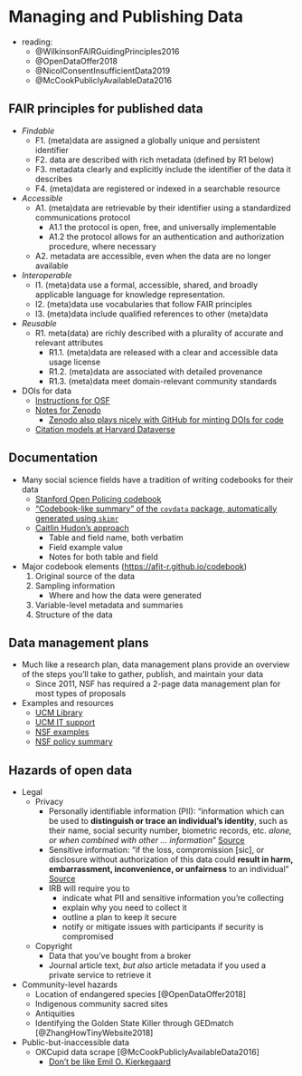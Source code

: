 # Managing and Publishing Data #

- reading:
    - @WilkinsonFAIRGuidingPrinciples2016
    - @OpenDataOffer2018
    - @NicolConsentInsufficientData2019
    - @McCookPubliclyAvailableData2016


## FAIR principles for published data ##

- *Findable*
    - F1. (meta)data are assigned a globally unique and persistent identifier
    - F2. data are described with rich metadata (defined by R1 below)
    - F3. metadata clearly and explicitly include the identifier of the data it describes 
    - F4. (meta)data are registered or indexed in a searchable resource
- *Accessible*
    - A1. (meta)data are retrievable by their identifier using a standardized communications protocol 
        - A1.1 the protocol is open, free, and universally implementable
        - A1.2 the protocol allows for an authentication and authorization procedure, where necessary 
    - A2. metadata are accessible, even when the data are no longer available
- *Interoperable*
    - I1. (meta)data use a formal, accessible, shared, and broadly applicable language for knowledge representation. 
    - I2. (meta)data use vocabularies that follow FAIR principles
    - I3. (meta)data include qualified references to other (meta)data
- *Reusable*
    - R1. meta(data) are richly described with a plurality of accurate and relevant attributes 
        - R1.1. (meta)data are released with a clear and accessible data usage license
        - R1.2. (meta)data are associated with detailed provenance
        - R1.3. (meta)data meet domain-relevant community standards

- DOIs for data
    - [Instructions for OSF](https://help.osf.io/hc/en-us/articles/360019931013-Create-DOIs)
    - [Notes for Zenodo](https://help.zenodo.org/#versioning)
        - [Zenodo also plays nicely with GitHub for minting DOIs for code](https://guides.github.com/activities/citable-code/)
    - [Citation models at Harvard Dataverse](https://dataverse.org/best-practices/data-citation)


## Documentation ##

- Many social science fields have a tradition of writing codebooks for their data
    - [Stanford Open Policing codebook](https://github.com/stanford-policylab/opp/blob/master/data_readme.md)
    - ["Codebook-like summary" of the `covdata` package, automatically generated using `skimr`](https://kjhealy.github.io/covdata/articles/codebook.html)
    - [Caitlin Hudon's approach](https://caitlinhudon.com/2018/10/30/data-dictionaries/)
        - Table and field name, both verbatim
        - Field example value
        - Notes for both table and field

- Major codebook elements (<https://afit-r.github.io/codebook>)
    1. Original source of the data
    2. Sampling information
        - Where and how the data were generated
    3. Variable-level metadata and summaries
    4. Structure of the data


## Data management plans ##

- Much like a research plan, data management plans provide an overview of the steps you'll take to gather, publish, and maintain your data
    - Since 2011, NSF has required a 2-page data management plan for most types of proposals

- Examples and resources
    - [UCM Library](https://library.ucmerced.edu/research/researchers/research-data-management/data-management-plans)
    - [UCM IT support](https://it.ucmerced.edu/content/research-data-management-consultation-service)
    - [NSF examples](https://libraries.ucsd.edu/research-and-collections/data-curation/dmp-samples.html)
    - [NSF policy summary](https://www.nsf.gov/bfa/dias/policy/dmp.jsp)


## Hazards of open data ##

- Legal
    - Privacy
        - Personally identifiable information (PII): "information which can be used to **distinguish or trace an individual's identity**, such as their name, social security number, biometric records, etc. *alone, or when combined with other ... information*" [Source](https://www.osec.doc.gov/opog/privacy/PII_BII.html)
        - Sensitive information: "if the loss, compromission [sic], or disclosure without authorization of this data could **result in harm, embarrassment, inconvenience, or unfairness** to an individual" [Source](https://techgdpr.com/blog/difference-between-pii-and-personal-data/)
        - IRB will require you to
            - indicate what PII and sensitive information you're collecting
            - explain why you need to collect it
            - outline a plan to keep it secure
            - notify or mitigate issues with participants if security is compromised

    - Copyright
        - Data that you've bought from a broker
        - Journal article text, *but also* article metadata if you used a private service to retrieve it
    
- Community-level hazards
    - Location of endangered species [@OpenDataOffer2018]
    - Indigenous community sacred sites
    - Antiquities
    - Identifying the Golden State Killer through GEDmatch [@ZhangHowTinyWebsite2018]
 
- Public-but-inaccessible data
    - OKCupid data scrape [@McCookPubliclyAvailableData2016]
        - [Don't be like Emil O. Kierkegaard](https://rationalwiki.org/wiki/Emil_Kirkegaard)
    

    